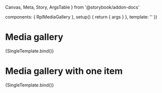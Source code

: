   Canvas,
  Meta,
  Story,
  ArgsTable
} from '@storybook/addon-docs'

  components: { RplMediaGallery },
  setup() {
    return { args }
  },
  template: '<RplMediaGallery v-bind="args" />'
})

<Meta
  title='Core/Containers/Media gallery'
  component={RplMediaGallery}
/>

# Media gallery

<ArgsTable of={RplMediaGallery} />

<Canvas>
  <Story
    name='Default'
    play={a11yStoryCheck}
    args={{
      id: 'media-gallery-1',
      items: [{
        title: 'Media title',
        caption: 'Optional media caption content section',
        thumbnail: svgPlaceholder({ width: 1200, height: 800, bgColor: '#ccc', fgColor: '#444' }),
        image: svgPlaceholder({ width: 2400, height: 1440, bgColor: '#ccc', fgColor: '#444' })
      }, {
        title: 'Another media',
        caption: 'Another optional media caption content section, et another optional media caption content section',
        thumbnail: svgPlaceholder({ width: 1200, height: 800, bgColor: '#a0e6fb', fgColor: '#283437' }),
        image: svgPlaceholder({ width: 1440, height: 2400, bgColor: '#a0e6fb', fgColor: '#283437' })
      }, {
        title: 'And another title',
        caption: 'Yet another optional media caption content section',
        thumbnail: svgPlaceholder({ width: 1200, height: 800, bgColor: '#ecd9ff', fgColor: '#2e2537' }),
        image: svgPlaceholder({ width: 2400, height: 1440, bgColor: '#ecd9ff', fgColor: '#2e2537' })
      }]
    }}
  >
    {SingleTemplate.bind()}
  </Story>
</Canvas>

# Media gallery with one item

<Canvas>
  <Story
    name='Single item'
    play={a11yStoryCheck}
    args={{
      id: 'media-gallery-2',
      items: [{
        title: 'Media title',
        caption: 'Optional media caption content section',
        thumbnail: svgPlaceholder({ width: 1200, height: 800, bgColor: '#ccc', fgColor: '#444' }),
        image: svgPlaceholder({ width: 2400, height: 1440, bgColor: '#ccc', fgColor: '#444' })
      }]
    }}
  >
    {SingleTemplate.bind()}
  </Story>
</Canvas>
